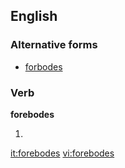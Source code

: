==English==

===Alternative forms===
* [[forbodes]] {{italbrac|much less commonly used}}

===Verb===
'''forebodes'''

# {{third-person singular of|[[forebode]]}}

[[it:forebodes]]
[[vi:forebodes]]